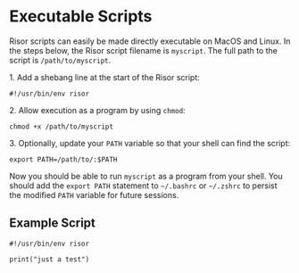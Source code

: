 # Executable Scripts

Risor scripts can easily be made directly executable on MacOS and Linux.
In the steps below, the Risor script filename is `myscript`. The full path
to the script is `/path/to/myscript`.

1\. Add a shebang line at the start of the Risor script:

```
#!/usr/bin/env risor
```

2\. Allow execution as a program by using `chmod`:

```
chmod +x /path/to/myscript
```

3\. Optionally, update your `PATH` variable so that your shell can find the script:

```
export PATH=/path/to/:$PATH
```

Now you should be able to run `myscript` as a program from your shell.
You should add the `export PATH` statement to `~/.bashrc` or `~/.zshrc` to persist the
modified `PATH` variable for future sessions.

## Example Script

```shell copy filename="myscript"
#!/usr/bin/env risor

print("just a test")
```
